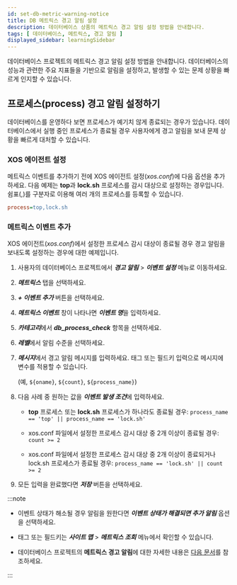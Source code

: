 ```yaml
---
id: set-db-metric-warning-notice
title: DB 메트릭스 경고 알림 설정
description: 데이터베이스 상품의 메트릭스 경고 알림 설정 방법을 안내합니다.
tags: [ 데이터베이스, 메트릭스, 경고 알림 ]
displayed_sidebar: learningSidebar
---
```


데이터베이스 프로젝트의 메트릭스 경고 알림 설정 방법을 안내합니다. 데이터베이스의 성능과 관련한 주요 지표들을 기반으로 알림을 설정하고, 발생할 수 있는 문제 상황을 빠르게 인지할 수 있습니다.

## 프로세스(process) 경고 알림 설정하기

데이터베이스를 운영하다 보면 프로세스가 예기치 않게 종료되는 경우가 있습니다. 데이터베이스에서 실행 중인 프로세스가 종료될 경우 사용자에게 경고 알림을 보내 문제 상황을 빠르게 대처할 수 있습니다. 

### XOS 에이전트 설정

메트릭스 이벤트를 추가하기 전에 XOS 에이전트 설정(*xos.conf*)에 다음 옵션을 추가하세요. 다음 예제는 **top**과 **lock.sh** 프로세스를 감시 대상으로 설정하는 경우입니다. 쉼표(,)를 구분자로 이용해 여러 개의 프로세스를 등록할 수 있습니다.

```ini title='xos.conf'
process=top,lock.sh
```


### 메트릭스 이벤트 추가

XOS 에이전트(*xos.conf*)에서 설정한 프로세스 감시 대상이 종료될 경우 경고 알림을 보내도록 설정하는 경우에 대한 예제입니다.

1. 사용자의 데이터베이스 프로젝트에서 ***경고 알림*** > ***이벤트 설정*** 메뉴로 이동하세요.

1. ***메트릭스*** 탭을 선택하세요.

1. ***+ 이벤트 추가*** 버튼을 선택하세요.

1. ***메트릭스 이벤트*** 창이 나타나면 ***이벤트 명***을 입력하세요.

1. ***카테고리***에서 ***db_process_check*** 항목을 선택하세요.

    <ImgLang img='best-p/db-add-metrics-event-category-process.png' />

1. ***레벨***에서 알림 수준을 선택하세요.

1. ***메시지***에서 경고 알림 메시지를 입력하세요. 태그 또는 필드키 입력으로 메시지에 변수를 적용할 수 있습니다. 

    (예, `${oname}`, `${count}`, `${process_name}`)

1. 다음 사례 중 원하는 값을 ***이벤트 발생 조건***에 입력하세요.

    * **top** 프로세스 또는 **lock.sh** 프로세스가 하나라도 종료될 경우: `process_name == 'top' || process_name == 'lock.sh'`

        <ImgLang img='best-p/db-add-metrics-event-category-process-sample-00.png' />

    * xos.conf 파일에서 설정한 프로세스 감시 대상 중 2개 이상이 종료될 경우: `count >= 2`

        <ImgLang img='best-p/db-add-metrics-event-category-process-sample-01.png' />

    * xos.conf 파일에서 설정한 프로세스 감시 대상 중 2개 이상이 종료되거나 lock.sh 프로세스가 종료될 경우: `process_name == 'lock.sh' || count >= 2`

        <ImgLang img='best-p/db-add-metrics-event-category-process-sample-02.png' />

1. 모든 입력을 완료했다면 ***저장*** 버튼을 선택하세요.


:::note

* 이벤트 상태가 해소될 경우 알림을 원한다면 ***이벤트 상태가 해결되면 추가 알림*** 옵션을 선택하세요.

* 태그 또는 필드키는 ***사이트 맵*** > ***메트릭스 조회*** 메뉴에서 확인할 수 있습니다.

* 데이터베이스 프로젝트의 **메트릭스 경고 알림**에 대한 자세한 내용은 [다음 문서](../postgresql/metric-warning-notice)를 참조하세요.

:::
